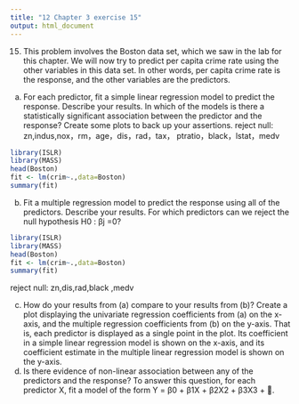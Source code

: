 ```yaml
---
title: "12 Chapter 3 exercise 15"
output: html_document
---
```

15. This problem involves the Boston data set, which we saw in the lab for this chapter. We will now try to predict per capita crime rate using the other variables in this data set. In other words, per capita crime rate is the response, and the other variables are the predictors.
(a) For each predictor, fit a simple linear regression model to predict the response. Describe your results. In which of the models is there a statistically significant association between the predictor and the response? Create some plots to back up your assertions.
reject null: zn,indus,nox，rm，age，dis，rad，tax， ptratio，black，lstat，medv
```R
library(ISLR)
library(MASS)
head(Boston)
fit <- lm(crim~.,data=Boston)
summary(fit)
```
(b) Fit a multiple regression model to predict the response using all of the predictors. Describe your results. For which predictors can we reject the null hypothesis H0 : βj =0?
```R
library(ISLR)
library(MASS)
head(Boston)
fit <- lm(crim~.,data=Boston)
summary(fit)
```

reject null: zn,dis,rad,black ,medv

(c) How do your results from (a) compare to your results from (b)? Create a plot displaying the univariate regression coefficients from (a) on the x-axis, and the multiple regression coefficients from (b) on the y-axis. That is, each predictor is displayed as a single point in the plot. Its coefficient in a simple linear regression model is shown on the x-axis, and its coefficient estimate in the multiple linear regression model is shown on the y-axis.
(d) Is there evidence of non-linear association between any of the predictors and the response? To answer this question, for each predictor X, fit a model of the form
Y = β0 + β1X + β2X2 + β3X3 + .